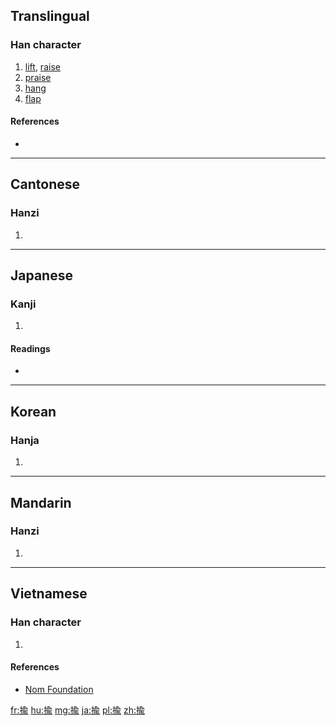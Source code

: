 ==Translingual==

===Han character===
{{Han char|rn=64|rad=手|as=09|sn=12|four=58021|canj=QOMN|ids=⿰扌俞}}

# [[lift]], [[raise]]
# [[praise]]
# [[hang]]
# [[flap]]

====References====
* {{Han ref|kx=0440.270|dkj=12320|dj=0791.240|hdz=31921.020|uh=63C4|ud=25540|bh=D967|bd=55655}}

----

==Cantonese==

===Hanzi===
{{yue-hanzi|jyut=[[jyu4]]|y=yu4}}

# {{defn|lang=yue|sort=手09}}

----

==Japanese==

===Kanji===
{{ja-kanji|grade=|rs=手09}}

# {{defn|lang=ja|sort=手09}}

====Readings====
* {{ja-readings|on=[[ゆ]] (yu), [[ゆう]] (yū)|kun=[[ひく]] (hiku), [[うごかす]] (ugokasu), [[なぶる]] (naburu)}}

----

==Korean==

===Hanja===
{{ko-hanja|hangeul=유|eumhun=|rv=yu|mr=yu|y=yu}}

# {{defn|lang=ko|sort=手09}}

----

==Mandarin==

===Hanzi===
{{cmn-hanzi|pin=[[yú]] ([[yu2]]), [[yóu]] ([[you2]])|wg=yü<sup>2</sup>, yu<sup>2</sup>}}

# {{defn|lang=cmn|sort=手09}}

----

==Vietnamese==

===Han character===
{{vi-hantu|rs=手09|[[du]], [[dũ]]}}

# {{defn|lang=vi|sort=手09}}

====References====
*[http://nomfoundation.org/common/nom_details.php?codepoint=63c4 Nom Foundation]

[[fr:揄]]
[[hu:揄]]
[[mg:揄]]
[[ja:揄]]
[[pl:揄]]
[[zh:揄]]